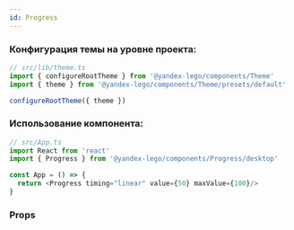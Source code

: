 ```yaml
---
id: Progress
---
```



### Конфигурация темы на уровне проекта:

```ts
// src/lib/theme.ts
import { configureRootTheme } from '@yandex-lego/components/Theme'
import { theme } from '@yandex-lego/components/Theme/presets/default'

configureRootTheme({ theme })
```

### Использование компонента:

```ts
// src/App.ts
import React from 'react'
import { Progress } from '@yandex-lego/components/Progress/desktop'

const App = () => {
  return <Progress timing="linear" value={50} maxValue={100}/>
}
```

### Props

<PropsTable props={progressProps} />
